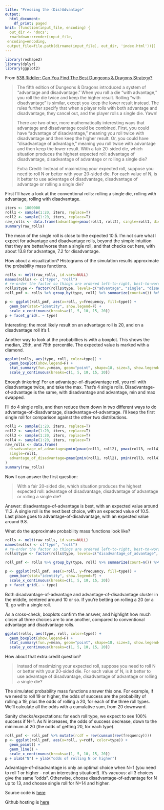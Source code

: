 ```yaml
---
title: "Pressing the (Dis)Advantage"
output:
  html_document:
    df_print: paged
knit: (function(input_file, encoding) {
  out_dir <- 'docs';
  rmarkdown::render(input_file,
 encoding=encoding,
 output_file=file.path(dirname(input_file), out_dir, 'index.html'))})
---
```


```r
library(reshape2)
library(dplyr)
library(ggplot2)
```

From [538 Riddler: Can You Find The Best Dungeons & Dragons Strategy?](https://fivethirtyeight.com/features/can-you-find-the-best-dungeons-dragons-strategy/)

> The fifth edition of Dungeons & Dragons introduced a system
> of “advantage and disadvantage.” When you roll a die “with
> advantage,” you roll the die twice and keep the higher result. Rolling
> “with disadvantage” is similar, except you keep the lower result
> instead. The rules further specify that when a player rolls with both
> advantage and disadvantage, they cancel out, and the player rolls a
> single die. Yawn!
> 
> There are two other, more mathematically interesting ways that advantage
> and disadvantage could be combined. First, you could have “advantage of
> disadvantage,” meaning you roll twice with disadvantage and then keep
> the higher result. Or, you could have “disadvantage of advantage,”
> meaning you roll twice with advantage and then keep the lower result. With
> a fair 20-sided die, which situation produces the highest expected
> roll: advantage of disadvantage, disadvantage of advantage or rolling
> a single die?
> 
> Extra Credit: Instead of maximizing your expected roll, suppose you
> need to roll N or better with your 20-sided die. For each value of N,
> is it better to use advantage of disadvantage, disadvantage of advantage
> or rolling a single die?

First I'll have a look at the conventional rolls: rolling a single die, rolling with advantage, rolling with disadvantage.

```r
iters <- 1000000
roll1 <- sample(1:20, iters, replace=T)
roll2 <- sample(1:20, iters, replace=T)
raw_rolls <- data.frame(advantage=pmax(roll1, roll2), single=roll1, disadvantage=pmin(roll1, roll2))
summary(raw_rolls)
```

The mean of the single roll is close to the expected 10.5. I'm not sure what I expect for advantage and disadvantage rolls, beyond the simple intuition that they are better/worse than a single roll, and that checks out here, with about 13.8 for advantage, 7.2 for disadvantage.

How about a visualization? Histograms of the simulation results approximate the probability mass functions.

```r
rolls <- melt(raw_rolls, id.vars=NULL)
names(rolls) <- c("type", "roll")
# re-order the factor so things are ordered left-to-right, best-to-worst
rolls$type <- factor(rolls$type, levels=c("advantage", "single", "disadvantage"))
roll_pmf <- rolls %>% group_by(type, roll) %>% summarize(count=n()) %>% mutate(frequency=count/sum(count))

p <- ggplot(roll_pmf, aes(x=roll, y=frequency, fill=type)) +
  geom_bar(stat="identity", show.legend=F) +
  scale_x_continuous(breaks=c(1, 5, 10, 15, 20))
p + facet_grid(. ~ type)
```

Interesting: the most likely result on an advantage roll is 20, and on a disadvantage roll it's 1.

Another way to look at the probabilties is with a boxplot. This shows the median, 25th, and 75th percentile. The expected value is marked with
a diamond.

```r
ggplot(rolls, aes(type, roll, color=type)) +
  geom_boxplot(show.legend=F) +
  stat_summary(fun.y=mean, geom="point", shape=18, size=3, show.legend=F) +
  scale_y_continuous(breaks=c(1, 5, 10, 15, 20))
```

Enough tinkering! For an advantage-of-disadvantage roll, you roll with disadvantage twice, and take the max. That's 4 single rolls. Disadvantage-of-advantage is the same, with disadvantage and advantage, min and max swapped.

I'll do 4 single rolls, and then reduce them down in two different ways to do advantage-of-disadvantage, disadvantage-of-advantage. I'll keep the first single roll for comparison against the other two distributions.

```r
roll1 <- sample(1:20, iters, replace=T)
roll2 <- sample(1:20, iters, replace=T)
roll3 <- sample(1:20, iters, replace=T)
roll4 <- sample(1:20, iters, replace=T)
raw_rolls <- data.frame(
  disadvantage_of_advantage=pmin(pmax(roll1, roll2), pmax(roll3, roll4)),
  single=roll1,
  advantage_of_disadvantage=pmax(pmin(roll1, roll2), pmin(roll3, roll4))
)
summary(raw_rolls)
```

Now I can answer the first question:

> With a fair 20-sided die, which situation produces the highest expected
> roll: advantage of disadvantage, disadvantage of advantage or rolling
> a single die?

Answer: disadvantage-of-advantage is best, with an expected value around 11.2. A single roll is the next best choice, with an expected value of 10.5. Last place goes to advantage-of-disadvantage, with an expected value around 9.8.

What do the approximate probability mass functions look like?

```r
rolls <- melt(raw_rolls, id.vars=NULL)
names(rolls) <- c("type", "roll")
# re-order the factor so things are ordered left-to-right, best-to-worst
rolls$type <- factor(rolls$type, levels=c("disadvantage_of_advantage", "single", "advantage_of_disadvantage"))

roll_pmf <- rolls %>% group_by(type, roll) %>% summarize(count=n()) %>% mutate(frequency=count/sum(count))

p <- ggplot(roll_pmf, aes(x=roll, y=frequency, fill=type)) +
  geom_bar(stat="identity", show.legend=F) +
  scale_x_continuous(breaks=c(1, 5, 10, 15, 20))
p + facet_grid(. ~ type)
```

Both disadvantage-of-advantage and advantage-of-disadvantage cluster in the middle, centered around 10 or so. If you're betting on rolling a 20 (or a 1), go with a single roll.

As a cross-check, boxplots confirm the answer, and highlight how much closer all three choices are to one another, compared to conventional advantage and disadvantage rolls.

```r
ggplot(rolls, aes(type, roll, color=type)) +
  geom_boxplot(show.legend=F) +
  stat_summary(fun.y=mean, geom="point", shape=18, size=3, show.legend=F) +
  scale_y_continuous(breaks=c(1, 5, 10, 15, 20))
```

How about that extra credit question?

> Instead of maximizing your expected roll, suppose you
> need to roll N or better with your 20-sided die. For each value of N,
> is it better to use advantage of disadvantage, disadvantage of advantage
> or rolling a single die?

The simulated probability mass functions answer this one. For example, if we need to roll 19 or higher, the odds of success are the probability of rolling a 19, plus the odds of rolling a 20, for each of the three roll types. We'll calculate all the odds with a cumulative sum, from 20 downward.

Sanity checks/expectations: for each roll type, we expect to see 100% success if N=1. As N increases, the odds of success decrease, down to the minimum at 20 (the odds of getting 20, for each type).

```r
roll_pmf <- roll_pmf %>% mutate(rcdf = rev(cumsum(rev(frequency))))
p <- ggplot(roll_pmf, aes(x=roll, y=rcdf, color=type)) +
  geom_point() +
  geom_line() +
  scale_x_continuous(breaks=c(1, 5, 10, 15, 20))
p + xlab("N") + ylab("odds of rolling N or higher")
```

Advantage-of-disadvantage is only an optimal choice when N=1 (you need to roll 1 or higher - not an interesting situation!). It's vacuous: all 3 choices give the same "odds". Otherwise, choose disadvantage-of-advantage for N up to 13, and choose single roll for N=14 and higher.

Source code is [here](https://github.com/aaronferrucci/dnd_vantage)

Github hosting is [here](https://aaronferrucci.github.io/dnd_vantage/)

